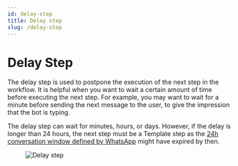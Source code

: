 ```yaml
---
id: delay-step
title: Delay step
slug: /delay-step
---
```


# Delay Step

The delay step is used to postpone the execution of the next step in the workflow. It is helpful when you want to wait a certain amount of time before executing the next step. For example, you may want to wait for a minute before sending the next message to the user, to give the impression that the bot is typing.

The delay step can wait for minutes, hours, or days. However, if the delay is longer than 24 hours, the next step must be a Template step as the [24h conversation window defined by WhatsApp](24h-conversation-window) might have expired by then.

<figure>
  <img
    src='https://hilos-media.s3.us-east-2.amazonaws.com/documentation/userdocs/using-hilos/reference/flows/delay-step/delay.png'
    alt='Delay step'
  />
</figure>
